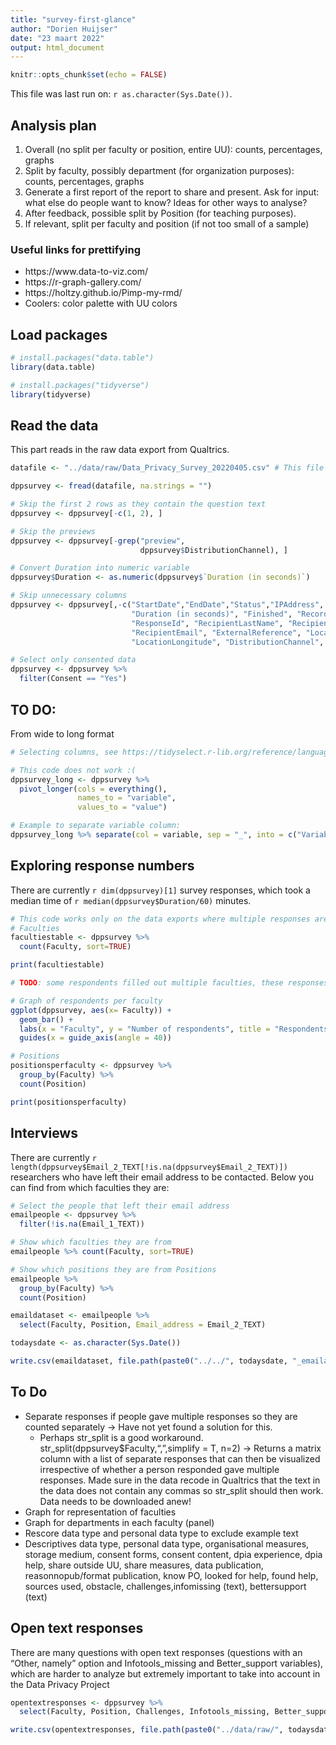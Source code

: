 ```yaml
---
title: "survey-first-glance"
author: "Dorien Huijser"
date: "23 maart 2022"
output: html_document
---
```


```r
knitr::opts_chunk$set(echo = FALSE)
```

This file was last run on: `r as.character(Sys.Date())`.

## Analysis plan

1. Overall (no split per faculty or position, entire UU): counts, percentages, graphs
2. Split by faculty, possibly department (for organization purposes): counts, percentages, graphs
3. Generate a first report of the report to share and present. Ask for input: what else do people want to know? Ideas for other ways to analyse?
4. After feedback, possible split by Position (for teaching purposes).
5. If relevant, split per faculty and position (if not too small of a sample)

### Useful links for prettifying

- https://www.data-to-viz.com/ 
- https://r-graph-gallery.com/ 
- https://holtzy.github.io/Pimp-my-rmd/ 
- Coolers: color palette with UU colors

## Load packages

```r
# install.packages("data.table")
library(data.table)

# install.packages("tidyverse")
library(tidyverse)

```

## Read the data

This part reads in the raw data export from Qualtrics.

```r
datafile <- "../data/raw/Data_Privacy_Survey_20220405.csv" # This file has multiple responses in separate columns (so very wide format but tidier)

dppsurvey <- fread(datafile, na.strings = "")

# Skip the first 2 rows as they contain the question text
dppsurvey <- dppsurvey[-c(1, 2), ]

# Skip the previews
dppsurvey <- dppsurvey[-grep("preview",
                             dppsurvey$DistributionChannel), ]

# Convert Duration into numeric variable
dppsurvey$Duration <- as.numeric(dppsurvey$`Duration (in seconds)`)

# Skip unnecessary columns
dppsurvey <- dppsurvey[,-c("StartDate","EndDate","Status","IPAddress", 
                           "Duration (in seconds)", "Finished", "RecordedDate", 
                           "ResponseId", "RecipientLastName", "RecipientFirstName",
                           "RecipientEmail", "ExternalReference", "LocationLatitude",
                           "LocationLongitude", "DistributionChannel", "UserLanguage")]

# Select only consented data
dppsurvey <- dppsurvey %>% 
  filter(Consent == "Yes")

```


## TO DO: 

From wide to long format

```r
# Selecting columns, see https://tidyselect.r-lib.org/reference/language.html

# This code does not work :(
dppsurvey_long <- dppsurvey %>%
  pivot_longer(cols = everything(),
               names_to = "variable",
               values_to = "value")

# Example to separate variable column:
dppsurvey_long %>% separate(col = variable, sep = "_", into = c("Variable", "Responsenumber"))

```

## Exploring response numbers

There are currently `r dim(dppsurvey)[1]` survey responses, which took a median time of `r median(dppsurvey$Duration/60)` minutes.

```r
# This code works only on the data exports where multiple responses are collapsed into 1 column (which is not tidy)
# Faculties
facultiestable <- dppsurvey %>% 
  count(Faculty, sort=TRUE)

print(facultiestable)

# TODO: some respondents filled out multiple faculties, these responses are saved as 1 (e.g. "medicine, geo") and need to be separated to be added to the count of the relevant faculties (e.g., "medicine", "geo"). This actually happens throughout the survey so a generic solution is needed.

# Graph of respondents per faculty
ggplot(dppsurvey, aes(x= Faculty)) + 
  geom_bar() + 
  labs(x = "Faculty", y = "Number of respondents", title = "Respondents per faculty") + 
  guides(x = guide_axis(angle = 40))

# Positions
positionsperfaculty <- dppsurvey %>%
  group_by(Faculty) %>%
  count(Position)

print(positionsperfaculty)
```

## Interviews

There are currently `r length(dppsurvey$Email_2_TEXT[!is.na(dppsurvey$Email_2_TEXT)])` researchers who have left their email address to be contacted. Below you can find from which faculties they are:

```r
# Select the people that left their email address
emailpeople <- dppsurvey %>% 
  filter(!is.na(Email_1_TEXT))

# Show which faculties they are from
emailpeople %>% count(Faculty, sort=TRUE)

# Show which positions they are from Positions
emailpeople %>%
  group_by(Faculty) %>%
  count(Position)

emaildataset <- emailpeople %>%
  select(Faculty, Position, Email_address = Email_2_TEXT)

todaysdate <- as.character(Sys.Date())

write.csv(emaildataset, file.path(paste0("../../", todaysdate, "_emailaddresses.csv")))

```

## To Do

- Separate responses if people gave multiple responses so they are counted separately -> Have not yet found a solution for  this.
   - Perhaps str_split is a good workaround. str_split(dppsurvey$Faculty,",",simplify = T, n=2) -> Returns a matrix column with a list of separate responses that can then be visualized irrespective of whether a person responded gave multiple responses. Made sure in the data recode in Qualtrics that the text in the data does not contain any commas so str_split should then work. Data needs to be downloaded anew!
- Graph for representation of faculties
- Graph for departments in each faculty (panel)
- Rescore data type and personal data type to exclude example text
- Descriptives data type, personal data type, organisational measures, storage medium, consent forms, consent content, dpia experience, dpia help, share outside UU, share measures, data publication, reasonnopub/format publication, know PO, looked for help, found help, sources used, obstacle, challenges,infomissing (text), bettersupport (text)

## Open text responses

There are many questions with open text responses (questions with an "Other, namely" option and Infotools_missing and Better_support variables), which are harder to analyze but extremely important to take into account in the Data Privacy Project

```r
opentextresponses <- dppsurvey %>% 
  select(Faculty, Position, Challenges, Infotools_missing, Better_support_9_TEXT)

write.csv(opentextresponses, file.path(paste0("../data/raw/", todaysdate, "_dppsurvey_opentextresponses.csv")))
```
